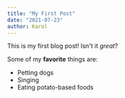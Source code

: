 ```yaml
---
title: "My First Post"
date: "2021-07-23"
author: Karol
---
```


This is my first blog post! Isn't it *great*?

Some of my **favorite** things are:

* Petting dogs
* Singing
* Eating potato-based foods
